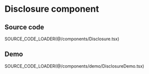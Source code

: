 
# Disclosure component

## Source code

SOURCE_CODE_LOADER(@/components/Disclosure.tsx)

## Demo

SOURCE_CODE_LOADER(@/components/demo/DisclosureDemo.tsx)

<ClientRenderDev>
  <DisclosureDemo />
</ClientRenderDev>
